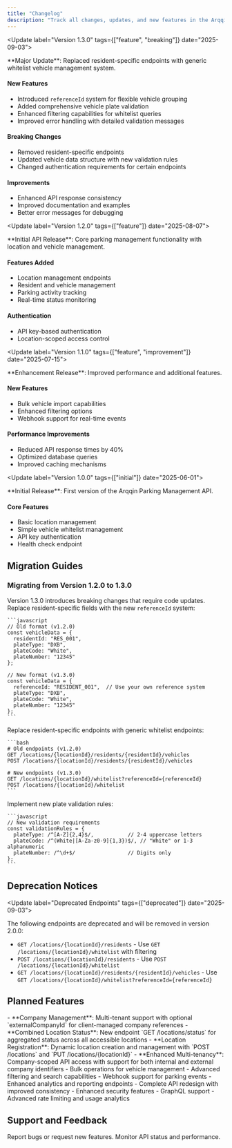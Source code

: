 ```yaml
---
title: "Changelog"
description: "Track all changes, updates, and new features in the Arqqin Parking Management API."
---
```


<Update label="Version 1.3.0" tags={["feature", "breaking"]} date="2025-09-03">
  <p>
    **Major Update**: Replaced resident-specific endpoints with generic whitelist vehicle management system.
  </p>
  
  <h4>New Features</h4>
  <ul>
    <li>Introduced <code>referenceId</code> system for flexible vehicle grouping</li>
    <li>Added comprehensive vehicle plate validation</li>
    <li>Enhanced filtering capabilities for whitelist queries</li>
    <li>Improved error handling with detailed validation messages</li>
  </ul>
  
  <h4>Breaking Changes</h4>
  <ul>
    <li>Removed resident-specific endpoints</li>
    <li>Updated vehicle data structure with new validation rules</li>
    <li>Changed authentication requirements for certain endpoints</li>
  </ul>
  
  <h4>Improvements</h4>
  <ul>
    <li>Enhanced API response consistency</li>
    <li>Improved documentation and examples</li>
    <li>Better error messages for debugging</li>
  </ul>
</Update>

<Update label="Version 1.2.0" tags={["feature"]} date="2025-08-07">
  <p>
    **Initial API Release**: Core parking management functionality with location and vehicle management.
  </p>
  
  <h4>Features Added</h4>
  <ul>
    <li>Location management endpoints</li>
    <li>Resident and vehicle management</li>
    <li>Parking activity tracking</li>
    <li>Real-time status monitoring</li>
  </ul>
  
  <h4>Authentication</h4>
  <ul>
    <li>API key-based authentication</li>
    <li>Location-scoped access control</li>
  </ul>
</Update>

<Update label="Version 1.1.0" tags={["feature", "improvement"]} date="2025-07-15">
  <p>
    **Enhancement Release**: Improved performance and additional features.
  </p>
  
  <h4>New Features</h4>
  <ul>
    <li>Bulk vehicle import capabilities</li>
    <li>Enhanced filtering options</li>
    <li>Webhook support for real-time events</li>
  </ul>
  
  <h4>Performance Improvements</h4>
  <ul>
    <li>Reduced API response times by 40%</li>
    <li>Optimized database queries</li>
    <li>Improved caching mechanisms</li>
  </ul>
</Update>

<Update label="Version 1.0.0" tags={["initial"]} date="2025-06-01">
  <p>
    **Initial Release**: First version of the Arqqin Parking Management API.
  </p>
  
  <h4>Core Features</h4>
  <ul>
    <li>Basic location management</li>
    <li>Simple vehicle whitelist management</li>
    <li>API key authentication</li>
    <li>Health check endpoint</li>
  </ul>
</Update>

## Migration Guides

### Migrating from Version 1.2.0 to 1.3.0

<Warning>
Version 1.3.0 introduces breaking changes that require code updates.
</Warning>

<Steps>
  <Step title="Update Vehicle Data Structure">
    Replace resident-specific fields with the new <code>referenceId</code> system:
    
    ```javascript
    // Old format (v1.2.0)
    const vehicleData = {
      residentId: "RES_001",
      plateType: "DXB",
      plateCode: "White",
      plateNumber: "12345"
    };
    
    // New format (v1.3.0)
    const vehicleData = {
      referenceId: "RESIDENT_001",  // Use your own reference system
      plateType: "DXB",
      plateCode: "White",
      plateNumber: "12345"
    };
    ```
  </Step>
  
  <Step title="Update Endpoint URLs">
    Replace resident-specific endpoints with generic whitelist endpoints:
    
    ```bash
    # Old endpoints (v1.2.0)
    GET /locations/{locationId}/residents/{residentId}/vehicles
    POST /locations/{locationId}/residents/{residentId}/vehicles
    
    # New endpoints (v1.3.0)
    GET /locations/{locationId}/whitelist?referenceId={referenceId}
    POST /locations/{locationId}/whitelist
    ```
  </Step>
  
  <Step title="Update Validation Logic">
    Implement new plate validation rules:
    
    ```javascript
    // New validation requirements
    const validationRules = {
      plateType: /^[A-Z]{2,4}$/,           // 2-4 uppercase letters
      plateCode: /^(White|[A-Za-z0-9]{1,3})$/, // "White" or 1-3 alphanumeric
      plateNumber: /^\d+$/                 // Digits only
    };
    ```
  </Step>
</Steps>

## Deprecation Notices

<Update label="Deprecated Endpoints" tags={["deprecated"]} date="2025-09-03">
  <p>
    The following endpoints are deprecated and will be removed in version 2.0.0:
  </p>
  
  <ul>
    <li><code>GET /locations/{locationId}/residents</code> - Use <code>GET /locations/{locationId}/whitelist</code> with filtering</li>
    <li><code>POST /locations/{locationId}/residents</code> - Use <code>POST /locations/{locationId}/whitelist</code></li>
    <li><code>GET /locations/{locationId}/residents/{residentId}/vehicles</code> - Use <code>GET /locations/{locationId}/whitelist?referenceId={referenceId}</code></li>
  </ul>
</Update>

## Planned Features

<Accordion title="Version 1.4.0 (Q4 2025)">
- **Company Management**: Multi-tenant support with optional `externalCompanyId` for client-managed company references
- **Combined Location Status**: New endpoint `GET /locations/status` for aggregated status across all accessible locations
- **Location Registration**: Dynamic location creation and management with `POST /locations` and `PUT /locations/{locationId}`
- **Enhanced Multi-tenancy**: Company-scoped API access with support for both internal and external company identifiers
- Bulk operations for vehicle management
- Advanced filtering and search capabilities
- Webhook support for parking events
- Enhanced analytics and reporting endpoints
</Accordion>

<Accordion title="Version 2.0.0 (Q1 2026)">
- Complete API redesign with improved consistency
- Enhanced security features
- GraphQL support
- Advanced rate limiting and usage analytics
</Accordion>

## Support and Feedback

<CardGroup cols={2}>
  <Card title="Report Issues" icon="bug" href="mailto:hello@arqqin.com">
    Report bugs or request new features.
  </Card>
  <Card title="API Status" icon="chart-line" href="https://status.arqq.in">
    Monitor API status and performance.
  </Card>
</CardGroup>
